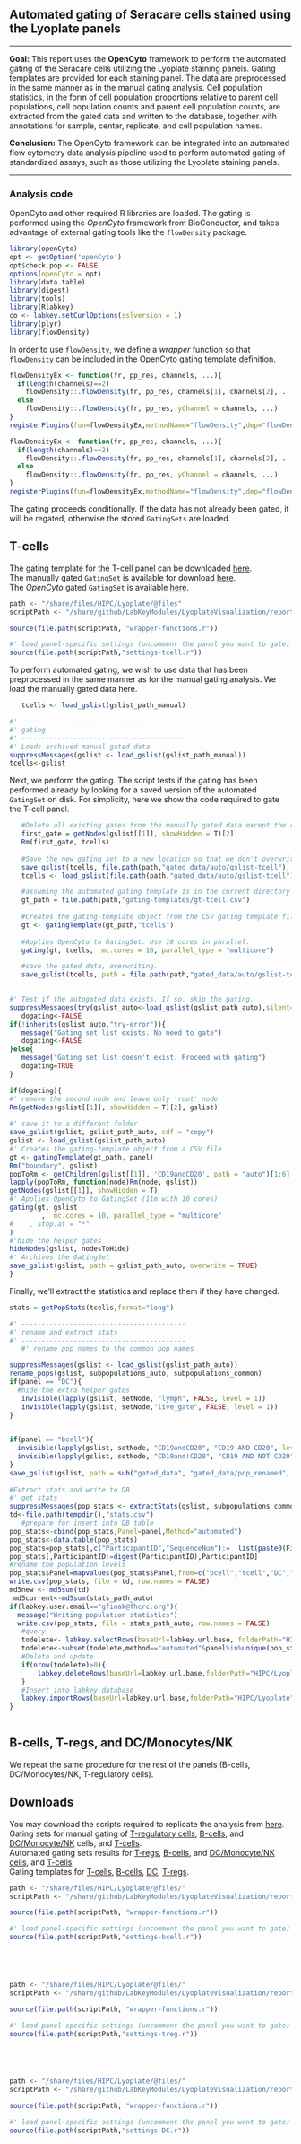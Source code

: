 ## Automated gating of Seracare cells stained using the Lyoplate panels
<hr>  
 
**Goal:** This report uses the **OpenCyto** framework to perform the automated gating of the Seracare cells utilizing the Lyoplate staining panels. Gating templates are provided for each staining panel. The data are preprocessed in the same manner as in the manual gating analysis. Cell population statistics, in the form of cell population proportions relative to parent cell populations, cell population counts and parent cell population counts, are extracted from the gated data and written to the database, together with annotations for sample, center, replicate, and cell population names.

   
**Conclusion:** The OpenCyto framework can be integrated into an automated flow cytometry data analysis pipeline used to perform automated gating of standardized assays, such as those utilizing the Lyoplate staining panels.  
<hr>  
### Analysis code
   
OpenCyto and other required R libraries are loaded. The gating is performed using the *OpenCyto* framework from BioConductor, and takes advantage of external gating tools like the `flowDensity` package. 

```r
library(openCyto)
opt <- getOption('openCyto')
opt$check.pop <- FALSE
options(openCyto = opt)
library(data.table)
library(digest)
library(tools)
library(Rlabkey)
co <- labkey.setCurlOptions(sslversion = 1)
library(plyr)
library(flowDensity)
```

In order to use `flowDensity`, we define a *wrapper* function so that `flowDensity` can be included in the OpenCyto gating template definition.

```r
flowDensityEx <- function(fr, pp_res, channels, ...){
  if(length(channels)==2)
    flowDensity::.flowDensity(fr, pp_res, channels[1], channels[2], ...)
  else
    flowDensity::.flowDensity(fr, pp_res, yChannel = channels, ...)
}
registerPlugins(fun=flowDensityEx,methodName="flowDensity",dep="flowDensity")
```

```r
flowDensityEx <- function(fr, pp_res, channels, ...){
  if(length(channels)==2)
    flowDensity::.flowDensity(fr, pp_res, channels[1], channels[2], ...)
  else
    flowDensity::.flowDensity(fr, pp_res, yChannel = channels, ...)
}
registerPlugins(fun=flowDensityEx,methodName="flowDensity",dep="flowDensity")
```
     
The gating proceeds conditionally. If the data has not already been gated, it will be regated, otherwise the stored `GatingSets` are loaded.
     
## T-cells 

The gating template for the T-cell panel  can be downloaded [here](/filecontent/HIPC/Lyoplate/sendFile.view?fileName=gating-templates/gt-tcell.csv).  
The manually gated `GatingSet` is available for download [here](/filecontent/HIPC/Lyoplate/sendFile.view?fileName=gated_data/pop_renamed/manual-gslist-tcell.tar.gz).  
The *OpenCyto* gated `GatingSet` is available [here](/filecontent/HIPC/Lyoplate/sendFile.view?fileName=gated_data/pop_renamed/auto-gslist-tcell.tar.gz).  
   
```r
path <- "/share/files/HIPC/Lyoplate/@files"
scriptPath <- "/share/github/LabKeyModules/LyoplateVisualization/reports/schemas/HelperScripts"

source(file.path(scriptPath, "wrapper-functions.r"))

#' load panel-specific settings (uncomment the panel you want to gate)
source(file.path(scriptPath,"settings-tcell.r"))
```
   
To perform automated gating, we wish to use data that has been preprocessed in the same manner as for the manual gating analysis. We load the manually gated data here.

```r
   tcells <- load_gslist(gslist_path_manual)
```
   
```r
#' -----------------------------------------
#' gating
#' -----------------------------------------
#' Loads archived manual gated data 
suppressMessages(gslist <- load_gslist(gslist_path_manual))
tcells<-gslist
```

Next, we perform the gating. The script tests if the gating has been performed already by looking for a saved version of the automated `GatingSet` on disk. For simplicity, here we show the code required to gate the T-cell panel. 
   
```r
   #Delete all existing gates from the manually gated data except the root (ungated cells).
   first_gate = getNodes(gslist[[1]], showHidden = T)[2]
   Rm(first_gate, tcells)
   
   #Save the new gating set to a new location so that we don't overwrite the manual gates
   save_gslist(tcells, file.path(path,"gated_data/auto/gslist-tcell"), cdf = "copy")
   tcells <- load_gslist(file.path(path,"gated_data/auto/gslist-tcell"))

   #assuming the automated gating template is in the current directory
   gt_path = file.path(path,"gating-templates/gt-tcell.csv") 
   
   #Creates the gating-template object from the CSV gating template file. Name it "tcells"
   gt <- gatingTemplate(gt_path,"tcells")
   
   #Applies OpenCyto to GatingSet. Use 10 cores in parallel.
   gating(gt, tcells,  mc.cores = 10, parallel_type = "multicore")

   #save the gated data, overwriting.
   save_gslist(tcells, path = file.path(path,"gated_data/auto/gslist-tcell"), overwrite = TRUE)
   
```
   

```r
#' Test if the autogated data exists. If so, skip the gating.
suppressMessages(try(gslist_auto<-load_gslist(gslist_path_auto),silent=TRUE))
   dogating<-FALSE
if(!inherits(gslist_auto,"try-error")){
   message("Gating set list exists. No need to gate")
   dogating<-FALSE
}else{
   message("Gating set list doesn't exist. Proceed with gating")
   dogating=TRUE
}
```
   
```r
if(dogating){
#' remove the second node and leave only 'root' node
Rm(getNodes(gslist[[1]], showHidden = T)[2], gslist)
   
#' save it to a different folder
save_gslist(gslist, gslist_path_auto, cdf = "copy")
gslist <- load_gslist(gslist_path_auto)
#' Creates the gating-template object from a CSV file
gt <- gatingTemplate(gt_path, panel)
Rm("boundary", gslist)
popToRm <- getChildren(gslist[[1]], 'CD19andCD20', path = "auto")[1:6]
lapply(popToRm, function(node)Rm(node, gslist))
getNodes(gslist[[1]], showHidden = T)
#' Applies OpenCyto to GatingSet (11m with 10 cores)
gating(gt, gslist
        ,  mc.cores = 10, parallel_type = "multicore"
#    , stop.at = "*"
)
#'hide the helper gates
hideNodes(gslist, nodesToHide)
#' Archives the GatingSet
save_gslist(gslist, path = gslist_path_auto, overwrite = TRUE)
}
```
   

Finally, we'll extract the statistics and replace them if they have changed.  
```r
stats = getPopStats(tcells,format="long")
```

```r

#' -----------------------------------------
#' rename and extract stats
#' -----------------------------------------   
   #' rename pop names to the common pop names

suppressMessages(gslist <- load_gslist(gslist_path_auto))
rename_pops(gslist, subpopulations_auto, subpopulations_common)
if(panel == "DC"){
  #hide the extra helper gates
   invisible(lapply(gslist, setNode, "lymph", FALSE, level = 1))
   invisible(lapply(gslist, setNode,"live_gate", FALSE, level = 1))
}
  

if(panel == "bcell"){
  invisible(lapply(gslist, setNode, "CD19andCD20", "CD19 AND CD20", level = 1))
  invisible(lapply(gslist, setNode, "CD19and!CD20", "CD19 AND NOT CD20", level = 1))
}
save_gslist(gslist, path = sub("gated_data", "gated_data/pop_renamed", gslist_path_auto), cdf = "copy", overwrite = T)
   
#Extract stats and write to DB
#' get stats
suppressMessages(pop_stats <- extractStats(gslist, subpopulations_common))
td<-file.path(tempdir(),"stats.csv")
   #prepare for insert into DB table
pop_stats<-cbind(pop_stats,Panel=panel,Method="automated")
pop_stats<-data.table(pop_stats)
pop_stats=pop_stats[,c("ParticipantID","SequenceNum"):=  list(paste0(Filename,Panel,Center,Method,Sample,Population),1)]
pop_stats[,ParticipantID:=digest(ParticipantID),ParticipantID]
#rename the population levels
pop_stats$Panel=mapvalues(pop_stats$Panel,from=c("bcell","tcell","DC","treg"),to=c("Bcell","Tcell","DC","Treg"))
write.csv(pop_stats, file = td, row.names = FALSE)
md5new <- md5sum(td)
 md5current<-md5sum(stats_path_auto)
if(labkey.user.email=="gfinak@fhcrc.org"){
  message("Writing population statistics")
  write.csv(pop_stats, file = stats_path_auto, row.names = FALSE)
   #query
   todelete<- labkey.selectRows(baseUrl=labkey.url.base, folderPath="HIPC/Lyoplate", schemaName="study", queryName="cell_population_statistics",colNameOpt="rname",showHidden=TRUE)
   todelete<-subset(todelete,method=="automated"&panel%in%unique(pop_stats$Panel))[,"lsid",drop=FALSE]
   #Delete and update
   if(nrow(todelete)>0){
       labkey.deleteRows(baseUrl=labkey.url.base,folderPath="HIPC/Lyoplate",schemaName="study",queryName="cell_population_statistics",toDelete=todelete)
   }
   #Insert into labkey database
   labkey.importRows(baseUrl=labkey.url.base,folderPath="HIPC/Lyoplate",schemaName="study",queryName="cell_population_statistics",toImport=as.data.frame(pop_stats,stringsAsFactors=FALSE))
}
   
```
## B-cells, T-regs, and DC/Monocytes/NK
   
We repeat the same procedure for the rest of the panels (B-cells, DC/Monocytes/NK, T-regulatory cells). 
   
## Downloads

You may download the scripts required to replicate the analysis from [here](/filecontent/HIPC/Lyoplate/sendFile.view?fileName=opencyto_scripts_and_templates.tar.gz).    
Gating sets for manual gating of [T-regulatory cells](/filecontent/HIPC/Lyoplate/sendFile.view?fileName=gated_data/pop_renamed/manual-gslist-treg.tar.gz), [B-cells](/filecontent/HIPC/Lyoplate/sendFile.view?fileName=gated_data/pop_renamed/manual-gslist-bcell.tar.gz), and [DC/Monocyte/NK](/filecontent/HIPC/Lyoplate/sendFile.view?fileName=gated_data/pop_renamed/manual-gslist-DC.tar.gz) cells, and [T-cells](/filecontent/HIPC/Lyoplate/sendFile.view?fileName=gated_data/pop_renamed/manual-gslist-tcell.tar.gz).    
Automated gating sets results for [T-regs](/filecontent/HIPC/Lyoplate/sendFile.view?fileName=gated_data/pop_renamed/auto-gslist-treg.tar.gz), [B-cells](/filecontent/HIPC/Lyoplate/sendFile.view?fileName=gated_data/pop_renamed/auto-gslist-bcell.tar.gz), and [DC/Monocyte/NK cells](/filecontent/HIPC/Lyoplate/sendFile.view?fileName=gated_data/pop_renamed/auto-gslist-DC.tar.gz), and [T-cells](/filecontent/HIPC/Lyoplate/sendFile.view?fileName=gated_data/pop_renamed/auto-gslist-tcell.tar.gz).   
Gating templates for [T-cells](/filecontent/HIPC/Lyoplate/sendFile.view?fileName=gating-templates/gt-tcell.csv), [B-cells](/filecontent/HIPC/Lyoplate/sendFile.view?fileName=gating-templates/gt-bcell.csv), [DC](/filecontent/HIPC/Lyoplate/sendFile.view?fileName=gating-templates/gt-DC.csv), [T-regs](/filecontent/HIPC/Lyoplate/sendFile.view?fileName=gating-templates/gt-treg.csv).    
    
```r
path <- "/share/files/HIPC/Lyoplate/@files/"
scriptPath <- "/share/github/LabKeyModules/LyoplateVisualization/reports/schemas/HelperScripts"

source(file.path(scriptPath, "wrapper-functions.r"))

#' load panel-specific settings (uncomment the panel you want to gate)
source(file.path(scriptPath,"settings-bcell.r"))
```
   
```r
```
   
```r
```
   
```r
```
   
```r
```
   
```r
path <- "/share/files/HIPC/Lyoplate/@files/"
scriptPath <- "/share/github/LabKeyModules/LyoplateVisualization/reports/schemas/HelperScripts"

source(file.path(scriptPath, "wrapper-functions.r"))

#' load panel-specific settings (uncomment the panel you want to gate)
source(file.path(scriptPath,"settings-treg.r"))
```
   
```r
```
   
```r
```
   
```r
```
   
```r
```


```r
path <- "/share/files/HIPC/Lyoplate/@files/"
scriptPath <- "/share/github/LabKeyModules/LyoplateVisualization/reports/schemas/HelperScripts"

source(file.path(scriptPath, "wrapper-functions.r"))

#' load panel-specific settings (uncomment the panel you want to gate)
source(file.path(scriptPath,"settings-DC.r"))
```
   
```r
```
   
```r
```
   
```r
```
   
```r
```

